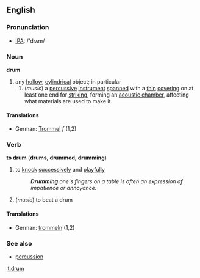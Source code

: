 ==English==
===Pronunciation===
*[[IPA]]: /'drʌm/
===Noun===
'''drum'''
#any [[hollow]], [[cylindrical]] object; in particular
##(''music'') a [[percussive]] [[instrument]] [[spanned]] with a [[thin]] [[covering]] on at least one end for [[strike|striking]], forming an [[acoustic chamber]], affecting what materials are used to make it.
====Translations====
*German: [[Trommel]] ''f'' (1,2)

===Verb===
'''to drum''' ('''drums''', '''drummed''', '''drumming''')
#to [[knock]] [[successively]] and [[playful]]ly
#:'''''Drumming''' one's fingers on a table is often an expression of impatience or annoyance.''
#(''music'') to beat a drum
====Translations====
*German: [[trommeln]] (1,2)
===See also===
*[[percussion]]

[[it:drum]]